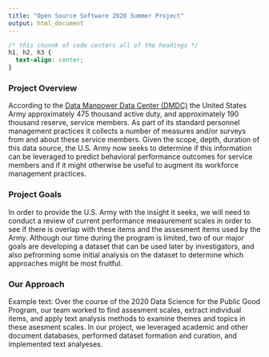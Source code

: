 ```yaml
---
title: "Open Source Software 2020 Summer Project"
output: html_document
---
```


```css
/* this chunnk of code centers all of the headings */
h1, h2, h3 {
  text-align: center;
}
```

### Project Overview 

According to the [Data Manpower Data Center (DMDC)](https://www.dmdc.osd.mil/appj/dwp/dwp_reports.jsp) the United States Army approximately 475 thousand active duty, and approximately 190 thousand reserve, service members.  As part of its standard personnel management practices it collects a number of measures and/or surveys from and about these service members.  Given the scope, depth, duration of this data source, the U.S. Army now seeks to determine if this information can be leveraged to predict behavioral performance outcomes for service members and if it might otherwise be useful to augment its workforce management practices.

### Project Goals

In order to provide the U.S. Army with the insight it seeks, we will need to conduct a review of current performance measurement scales in order to see if there is overlap with these items and the assesment items used by the Army.  Although our time during the program is limited, two of our major goals are developing a dataset that can be used later by investigators, and also pefrorming some initial analysis on the dataset to determine which approaches might be most fruitful.

### Our Approach 

Example text: Over the course of the 2020 Data Science for the Public Good Program, our team worked to find assesment scales, extract individual items, and apply text analysis methods to examine themes and topics in these asesment scales. In our project, we leveraged academic and other document databases, performed dataset formation and curation, and implemented text analyeses.